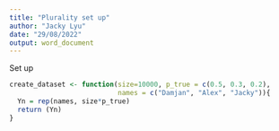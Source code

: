 ```yaml
---
title: "Plurality set up"
author: "Jacky Lyu"
date: "29/08/2022"
output: word_document
---
```



Set up
```r
create_dataset <- function(size=10000, p_true = c(0.5, 0.3, 0.2),
                           names = c("Damjan", "Alex", "Jacky")){
  Yn = rep(names, size*p_true)
  return (Yn)
}

```

